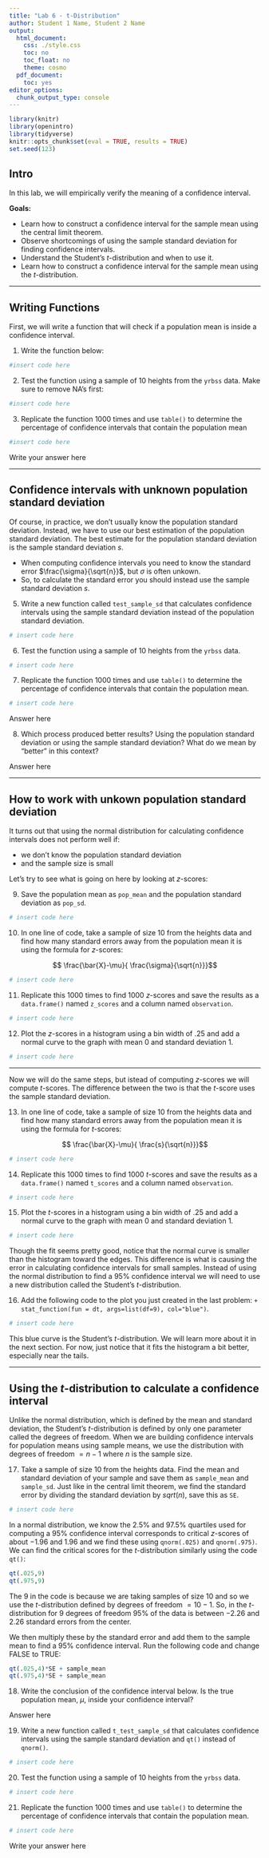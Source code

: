 ```yaml
---
title: "Lab 6 - t-Distribution"
author: Student 1 Name, Student 2 Name
output:
  html_document:
    css: ./style.css
    toc: no
    toc_float: no
    theme: cosmo
  pdf_document:
    toc: yes
editor_options:
  chunk_output_type: console
---
```


```r
library(knitr)
library(openintro)
library(tidyverse)
knitr::opts_chunk$set(eval = TRUE, results = TRUE)
set.seed(123)
```


## Intro

In this lab, we will empirically verify the meaning of a confidence interval.

**Goals:**

+ Learn how to construct a confidence interval for the sample mean using the central limit theorem.
+ Observe shortcomings of using the sample standard deviation for finding confidence intervals.
+ Understand the Student's $t$-distribution and when to use it.
+ Learn how to construct a confidence interval for the sample mean using the $t$-distribution.

---

## Writing Functions

First, we will write a function that will check if a population mean is inside a confidence interval. 

1. Write the function below:

```r
#insert code here
```

2. Test the function using a sample of $10$ heights from the `yrbss` data. Make sure to remove NA's first:

```r
#insert code here
```


3. Replicate the function $1000$ times and use `table()` to determine the percentage of confidence intervals that contain the population mean

```r
#insert code here
```

<div>
:::{#answer}

Write your answer here

:::
</div>

---

## Confidence intervals with unknown population standard deviation

Of course, in practice, we don't usually know the population standard deviation. Instead, we have to use our best estimation of the population standard deviation. The best estimate for the population standard deviation is the sample standard deviation $s$. 

+ When computing confidence intervals you need to know the standard error $\frac{\sigma}{\sqrt{n}}$, but $\sigma$ is often unkown.
+ So, to calculate the standard error you should instead use the sample standard deviation $s$.

5. Write a new function called `test_sample_sd` that calculates confidence intervals using the sample standard deviation instead of the population standard deviation.

```r
# insert code here
```

6. Test the function using a sample of $10$ heights from the `yrbss` data.

```r
# insert code here
```

7. Replicate the function $1000$ times and use `table()` to determine the percentage of confidence intervals that contain the population mean.

```r
# insert code here
```

<div>
:::{#answer}

Answer here

:::
</div>

8. Which process produced better results? Using the population standard deviation or using the sample standard deviation? What do we mean by "better" in this context?

<div>
:::{#answer}

Answer here

:::
</div>

---

## How to work with unkown population standard deviation

It turns out that using the normal distribution for calculating confidence intervals does not perform well if:

 + we don't know the population standard deviation 
 + and the sample size is small
 
Let's try to see what is going on here by looking at $z$-scores:

9. Save the population mean as `pop_mean` and the population standard deviation as `pop_sd`.

```r
# insert code here
```

10. In one line of code, take a sample of size $10$ from the heights data and find how many standard errors away from the population mean it is using the formula for $z$-scores: 

$$ \frac{\bar{X}-\mu}{ \frac{\sigma}{\sqrt{n}}}$$

```r
# insert code here
```

11. Replicate this $1000$ times to find $1000$ $z$-scores and save the results as a `data.frame()` named `z_scores` and a column named `observation`.

```r
# insert code here
```

12. Plot the $z$-scores in a histogram using a bin width of $.25$ and add a normal curve to the graph with mean $0$ and standard deviation $1$.

```r
# insert code here
```

---

Now we will do the same steps, but istead of computing $z$-scores we will compute $t$-scores. The difference between the two is that the $t$-score uses the sample standard deviation.

13. In one line of code, take a sample of size $10$ from the heights data and find how many standard errors away from the population mean it is using the formula for $t$-scores: 

$$ \frac{\bar{X}-\mu}{ \frac{s}{\sqrt{n}}}$$

```r
# insert code here
```

14. Replicate this $1000$ times to find $1000$ $t$-scores and save the results as a `data.frame()` named `t_scores` and a column named `observation`.

```r
# insert code here
```

15. Plot the $t$-scores in a histogram using a bin width of $.25$ and add a normal curve to the graph with mean $0$ and standard deviation $1$.

```r
# insert code here
```


Though the fit seems pretty good, notice that the normal curve is smaller than the histogram toward the edges. This difference is what is causing the error in calculating confidence intervals for small samples. Instead of using the normal distribution to find a $95 \%$ confidence interval we will need to use a new distribution called the Student's $t$-distribution.

16. Add the following code to the plot you just created in the last problem: `+ stat_function(fun = dt, args=list(df=9), col="blue")`.

```r
# insert code here
```

This blue curve is the Student's $t$-distribution. We will learn more about it in the next section. For now, just notice that it fits the histogram a bit better, especially near the tails.

---

## Using the $t$-distribution to calculate a confidence interval

Unlike the normal distribution, which is defined by the mean and standard deviation, the Student's $t$-distribution is defined by only one parameter called the degrees of freedom. When we are building confidence intervals for population means using sample means, we use the distribution with degrees of freedom $=n-1$ where $n$ is the sample size. 

17. Take a sample of size $10$ from the heights data. Find the mean and standard deviation of your sample and save them as `sample_mean` and `sample_sd`. Just like in the central limit theorem, we find the standard error by dividing the standard deviation by $sqrt(n)$, save this as `SE`. 

```r
# insert code here
```

In a normal distribution, we know the $2.5 \%$ and $97.5 \%$ quartiles used for computing a $95 \%$ confidence interval corresponds to critical $z$-scores of about $-1.96$ and $1.96$ and we find these using `qnorm(.025)` and `qnorm(.975)`. We can find the critical scores for the $t$-distribution similarly using the code `qt()`:

```r
qt(.025,9)
qt(.975,9)
```

The $9$ in the code is because we are taking samples of size $10$ and so we use the $t$-distribution defined by degrees of freedom $=10-1$. So, in the $t$-distribution for $9$ degrees of freedom $95 \%$ of the data is between $-2.26$ and $2.26$ standard errors from the center. 

We then multiply these by the standard error and add them to the sample mean to find a $95 \%$ confidence interval. Run the following code and change FALSE to TRUE:
```r
qt(.025,4)*SE + sample_mean
qt(.975,4)*SE + sample_mean
```

18. Write the conclusion of the confidence interval below. Is the true population mean, $\mu$, inside your confidence interval? 

<div>
:::{#answer}

Answer here

:::
</div>

19. Write a new function called `t_test_sample_sd` that calculates confidence intervals using the sample standard deviation and `qt()` instead of `qnorm()`.

```r
# insert code here
```

20. Test the function using a sample of $10$ heights from the `yrbss` data.

```r
# insert code here
```

21. Replicate the function $1000$ times and use `table()` to determine the percentage of confidence intervals that contain the population mean.

```r
# insert code here
```

<div>
:::{#answer}
Write your answer here
:::
</div>